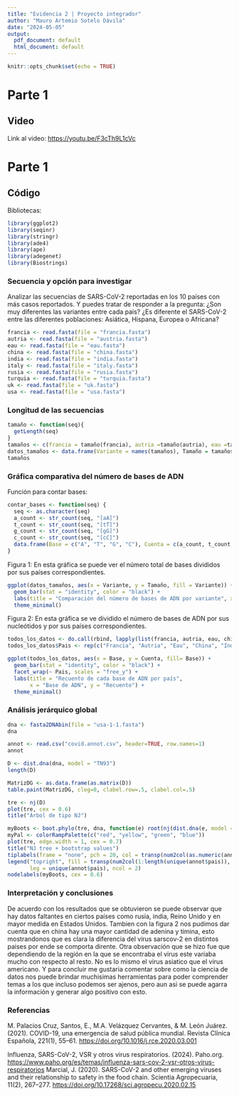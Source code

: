 ```yaml
---
title: "Evidencia 2 | Proyecto integrador"
author: "Mauro Artemio Sotelo Dávila"
date: "2024-05-05"
output:
  pdf_document: default
  html_document: default
---
```


```r
knitr::opts_chunk$set(echo = TRUE)
```

# Parte 1

## Video

Link al video: <https://youtu.be/F3cTh9L1cVc>

# Parte 1

## Código

Bibliotecas:

```r
library(ggplot2)
library(seqinr)
library(stringr)
library(ade4)
library(ape)
library(adegenet)
library(Biostrings)
```

### Secuencia y opción para investigar

Analizar las secuencias de SARS-CoV-2 reportadas en los 10 países con más casos reportados. Y puedes tratar de responder a la pregunta: ¿Son muy diferentes las variantes entre cada país? ¿Es diferente el SARS-CoV-2 entre las diferentes poblaciones: Asiática, Hispana, Europea o Africana?

```r
francia <- read.fasta(file = "francia.fasta")
autria <- read.fasta(file = "austria.fasta")
eau <- read.fasta(file = "eau.fasta")
china <- read.fasta(file = "china.fasta")
india <- read.fasta(file = "india.fasta")
italy <- read.fasta(file = "italy.fasta")
rusia <- read.fasta(file = "rusia.fasta")
turquia <- read.fasta(file = "turquia.fasta")
uk <- read.fasta(file = "uk.fasta")
usa <- read.fasta(file = "usa.fasta")
```

### Longitud de las secuencias

```r
tamaño <- function(seq){
  getLength(seq)
}
tamaños <- c(francia = tamaño(francia), autria =tamaño(autria), eau =tamaño(eau), china =tamaño(china), india =tamaño(india), italy = tamaño(italy), rusia =tamaño(rusia), turquia =tamaño(turquia), uk =tamaño(uk), usa =tamaño(usa))
datos_tamaños <- data.frame(Variante = names(tamaños), Tamaño = tamaños)
tamaños
```

### Gráfica comparativa del número de bases de ADN

Función para contar bases:

```r
contar_bases <- function(seq) {
  seq <- as.character(seq)
  a_count <- str_count(seq, "[aA]")
  t_count <- str_count(seq, "[tT]")
  g_count <- str_count(seq, "[gG]")
  c_count <- str_count(seq, "[cC]")
  data.frame(Base = c("A", "T", "G", "C"), Cuenta = c(a_count, t_count, g_count, c_count))
}
```

Figura 1: En esta gráfica se puede ver el número total de bases divididos por sus países correspondientes.

```r
ggplot(datos_tamaños, aes(x = Variante, y = Tamaño, fill = Variante)) +
  geom_bar(stat = "identity", color = "black") +
  labs(title = "Comparación del número de bases de ADN por variante", x = "Variante", y = "Número de bases de ADN")+
  theme_minimal()
```

Figura 2: En esta gráfica se ve dividido el número de bases de ADN por sus nucleótidos y por sus países correspondientes.

```r
todos_los_datos <- do.call(rbind, lapply(list(francia, autria, eau, china, india, italy, rusia, turquia, uk, usa), contar_bases))
todos_los_datos$Pais <- rep(c("Francia", "Autria", "Eau", "China", "India", "Italy", "Rusia", "Turquía", "UK", "USA"), each = 4)

ggplot(todos_los_datos, aes(x = Base, y = Cuenta, fill= Base)) +
  geom_bar(stat = "identity", color = "black") +
  facet_wrap(~ Pais, scales = "free_y") +
  labs(title = "Recuento de cada base de ADN por país",
       x = "Base de ADN", y = "Recuento") +
  theme_minimal()
```

### Análisis jerárquico global

```r
dna <- fasta2DNAbin(file = "usa-1-1.fasta")
dna

annot <- read.csv("covid.annot.csv", header=TRUE, row.names=1)
annot

D <- dist.dna(dna, model = "TN93") 
length(D)

MatrizDG <- as.data.frame(as.matrix(D)) 
table.paint(MatrizDG, cleg=0, clabel.row=.5, clabel.col=.5)

tre <- nj(D)
plot(tre, cex = 0.6) 
title("Árbol de tipo NJ")

myBoots <- boot.phylo(tre, dna, function(e) root(nj(dist.dna(e, model = "TN93")), 1))
myPal <- colorRampPalette(c("red", "yellow", "green", "blue"))
plot(tre, edge.width = 1, cex = 0.7)
title("NJ tree + bootstrap values")
tiplabels(frame = "none", pch = 20, col = transp(num2col(as.numeric(annot$pais), col.pal = myPal), 0.7), cex = 3)
legend("topright", fill = transp(num2col(1:length(unique(annot$pais)), col.pal = myPal), 0.7), 
       leg = unique(annot$pais), ncol = 2)
nodelabels(myBoots, cex = 0.6)

```

### Interpretación y conclusiones

De acuerdo con los resultados que se obtuvieron se puede observar que hay datos faltantes en ciertos países como rusia, india, Reino Unido y en mayor medida en Estados Unidos. Tambien con la figura 2 nos pudimos dar cuenta que en china hay una mayor cantidad de adenina y timina, esto mostrandonos que es clara la diferencia del virus sarscov-2 en distintos paises por ende se comporta dirente. Otra observación que se hizo fue que dependiendo de la región en la que se encontraba el virus este variaba mucho con respecto al resto. No es lo mismo el virus asiatico que el virus americano. Y para concluir me gustaria comentar sobre como la ciencia de datos nos puede brindar muchisimas herramientas para poder comprender temas a los que incluso podemos ser ajenos, pero aun asi se puede agarra la información y generar algo positivo con esto.

### Referencias

M. Palacios Cruz, Santos, E., M.A. Velázquez Cervantes, & M. León Juárez. (2021). COVID-19, una emergencia de salud pública mundial. Revista Clínica Española, 221(1), 55–61. <https://doi.org/10.1016/j.rce.2020.03.001>

Influenza, SARS-CoV-2, VSR y otros virus respiratorios. (2024). Paho.org. <https://www.paho.org/es/temas/influenza-sars-cov-2-vsr-otros-virus-respiratorios> Marcial, J. (2020). SARS-CoV-2 and other emerging viruses and their relationship to safety in the food chain. Scientia Agropecuaria, 11(2), 267–277. <https://doi.org/10.17268/sci.agropecu.2020.02.15>
